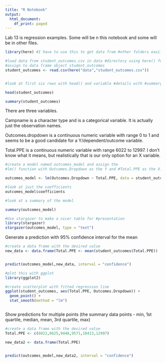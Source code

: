 ```yaml
---
title: "R Notebook"
output:
  html_document:
    df_print: paged
---
```

Lab 13 is regression examples. Some will be n this notebook and some will be in other files.

```r
library(here) #I have to use this to get data from #other folders easily

#load data from student_outcomes.csv in data #directory using here() function and read.csv() #function
#assign to data frame object student_outcomes
student_outcomes <- read.csv(here("data","student_outcomes.csv"))


#look at first six rows with head() and variable #details with #summary()

head(student_outcomes)

summary(student_outcomes)


```
There are three variables.

Campname is a character type and is a categorical variable. It is actually just the observation names.

Outcomes.dropdown is a continuous numeric variable with range 0 to 1 and seems to be a good candidate for a Y/dependent/outcome variable.

Total.PPE is a continuous numeric variable with range 6022 to 12997. I don't know what it means, but realistically that is our only option for an X variable. 



```r

#create a model named outcomes_model and assign the 
#lm() function with Outcomes.Dropdown as the Y and #Total.PPE as the X. data = student_outcomes to #reference the correct dataframe

outcomes_model <- lm(Outcomes.Dropdown ~ Total.PPE, data = student_outcomes)

#look at just the coefficients
outcomes_model$coefficients
```

```r
#look at a summary of the model

summary(outcomes_model)


```
```r

#Use stargazer to make a nicer table for #presentation
library(stargazer)
stargazer(outcomes_model, type = "text")
```
Generate a prediction with 95% confidence interval for the mean

```r
#create a data frame with the desired value
new_data <- data.frame(Total.PPE <- mean(student_outcomes$Total.PPE))


predict(outcomes_model,new_data, interval = "confidence")

```


```r

#plot this with ggplot
library(ggplot2)

#create scatterplot with fitted regression line
ggplot(student_outcomes, aes(Total.PPE, Outcomes.Dropdown)) + 
  geom_point() +
  stat_smooth(method = "lm")



```

Show predictions for multiple points (the summary data points - min, 1st quartile, median, mean, 3rd quartile, max)

```r
#create a data frame with the desired value
Total.PPE <- c(6022,8625,9448,9571,10413,12997)

new_data2 <- data.frame(Total.PPE)


predict(outcomes_model,new_data2, interval = "confidence")

```